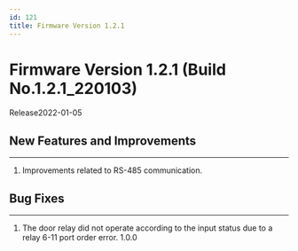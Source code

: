 ```yaml
---
id: 121
title: Firmware Version 1.2.1
---
```


# Firmware Version 1.2.1 (Build No.1.2.1_220103)

Release<Separator/>2022-01-05


## New Features and Improvements

---

1. Improvements related to RS-485 communication.

## Bug Fixes

---

<BugLists>

1. The door relay did not operate according to the input status due to a relay 6-11 port order error. <Badge>1.0.0</Badge>

</BugLists>